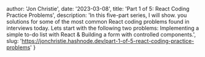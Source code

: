 
  author: 'Jon Christie',
  date: '2023-03-08',
  title: 'Part 1 of 5: React Coding Practice Problems',
  description: 'In this five-part series, I will show. you solutions for some of the most common React coding problems found in interviews today. Lets start with the following two problems: Implementing a simple to-do list with React & Building a form with controlled components.',
  slug: 'https://jonchristie.hashnode.dev/part-1-of-5-react-coding-practice-problems'
}

